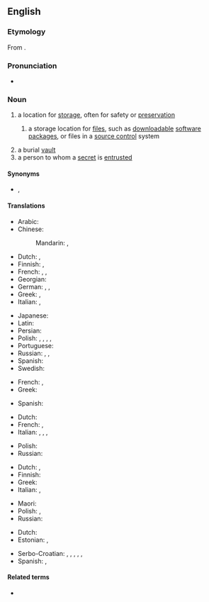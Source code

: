 ==English==
{{wikipedia}}

===Etymology===
From {{etyl|la|en}} {{m|la|repositōrium}}.

===Pronunciation===
* {{audio|en-us-repository.ogg|Audio (US)|lang=en}}

===Noun===
{{en-noun|repositories}}

# a location for [[storage]], often for safety or [[preservation]]
## {{lb|en|computing}} a storage location for [[file]]s, such as [[downloadable]] [[software]] [[package]]s, or files in a [[source control]] system
# a burial [[vault]]
# a person to whom a [[secret]] is [[entrusted]]

====Synonyms====
* {{sense|location for storage}} {{l|en|depository}}, {{l|en|archive}}

====Translations====
{{trans-top|a location for storage, often for safety or preservation}}
* Arabic: {{t|ar|مَخْزَن|m}}
* Chinese:
*: Mandarin: {{t+|cmn|倉庫|sc=Hani}}, {{t+|cmn|仓库|tr=cāngkù|sc=Hani}}
* Dutch: {{t+|nl|opslagplaats|c}}, {{t+|nl|depot|n}}
* Finnish: {{t+|fi|säilytyspaikka}}, {{t+|fi|säilö}}
* French: {{t|fr|chambre-forte|f}}, {{t+|fr|coffre-fort|m}}, {{t|fr|repositoire|m}}
* Georgian: {{t|ka|საცავი|sc=Cyrl}}
* German: {{t+|de|Ablage|f}}, {{t+|de|Depot|n}}, {{t+|de|Archiv|n}}
* Greek: {{t+|el|αποθήκη|f}}, {{qualifier|software source}} {{t|el|αποθετήριο|n}}
* Italian: {{t|it|ripostiglio}}, {{t+|it|ricettacolo}}
{{trans-mid}}
* Japanese: {{t+|ja|倉庫|tr=そうこ, sōko|sc=Jpan}}
* Latin: {{t|la|receptāculum|n}}
* Persian: {{t+|fa|مخزن|tr=maxzan|sc=fa-Arab}}
* Polish: {{t+|pl|składnica|f}}, {{t+|pl|magazyn|m}}, {{t+|pl|skład|m}}, {{t+|pl|przechowalnia|f}}, {{t+|pl|repozytorium|n}}
* Portuguese: {{t+|pt|repositório|m}}
* Russian: {{t+|ru|храни́лище|n}}, {{t+|ru|склад|m}}, {{t+|ru|вмести́лище|n}}
* Spanish: {{t+|es|repositorio|m}}
* Swedish: {{t+|sv|lager}}
{{trans-bottom}}

{{trans-top|storage location for computer files}}
* French: {{t+|fr|dépôt|m}}, {{t+|fr|référentiel|m}}
* Greek: {{t|el|αποθετήριο|n}}
{{trans-mid}}
* Spanish: {{t+|es|repositorio|m}}
{{trans-bottom}}

{{trans-top|a burial vault}}
* Dutch: {{t+|nl|grafkelder|c}}
* French: {{t+|fr|tombeau|m}}, {{t+|fr|mausolée|m}}
* Italian: {{t+|it|sepolcro}}, {{t+|it|tomba}}, {{t+|it|mausoleo}}, {{t+|it|cripta}}
{{trans-mid}}
* Polish: {{t+|pl|grobowiec|m}}
* Russian: {{t+|ru|склеп|m}}
{{trans-bottom}}

{{trans-top|a person to whom a secret is entrusted}}
* Dutch: {{t+|nl|vertrouweling|m}}, {{t+|nl|vertrouwenspersoon|m}}
* Finnish: {{t|fi|luottohenkilö}}
* Greek: {{t+|el|μυστικοσύμβουλος|m}}
* Italian: {{t+|it|depositario}}, {{t|it|confidente}}
{{trans-mid}}
* Maori: {{t|mi|pukenga}}
* Polish: {{t+|pl|powiernik|m}}, {{t|pl|powierniczka|f}}
* Russian: {{t|ru|[[доверенный|дове́ренное]] [[лицо́]]|n}}
{{trans-bottom}}

{{checktrans-top}}
* Dutch: {{t-check|nl|opslagruimte}}
* Estonian: {{t-check|et|hoidla}}, {{t-check|et|varamu}}
{{trans-mid}}
* Serbo-Croatian: {{t-check|sh|stovariste}}, {{t-check|sh|spremiste}}, {{t-check|sh|skloniste}}, {{t-check|sh|nosilac}}, {{t-check|sh|skladiste}}, {{t-check|sh|repozitorijum}}
* Spanish: {{t-check|es|repositorio}}, {{t-check|es|depositorio}}
{{trans-bottom}}

====Related terms====
* {{l|en|reposit}}